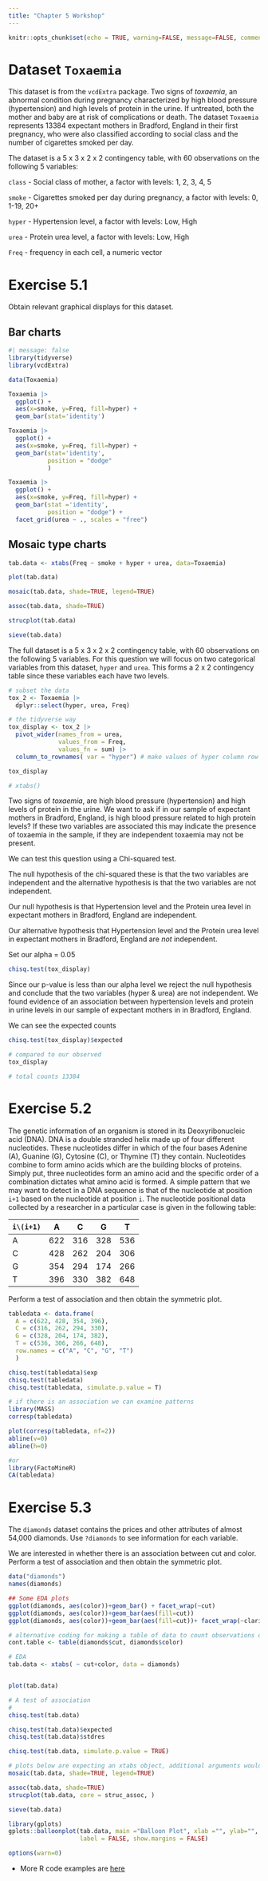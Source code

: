```yaml
---
title: "Chapter 5 Workshop"
---
```


```r
knitr::opts_chunk$set(echo = TRUE, warning=FALSE, message=FALSE, comment=NA, fig.show="hide")
```

# Dataset `Toxaemia`

This dataset is from the `vcdExtra` package. Two signs of *toxaemia*, an abnormal condition during pregnancy characterized by high blood pressure (hypertension) and high levels of protein in the urine. If untreated, both the mother and baby are at risk of complications or death. The dataset `Toxaemia` represents 13384 expectant mothers in Bradford, England in their first pregnancy, who were also classified according to social class and the number of cigarettes smoked per day.

The dataset is a 5 x 3 x 2 x 2 contingency table, with 60 observations on the following 5 variables:

`class` - Social class of mother, a factor with levels: 1, 2, 3, 4, 5

`smoke` - Cigarettes smoked per day during pregnancy, a factor with levels: 0, 1-19, 20+

`hyper` - Hypertension level, a factor with levels: Low, High

`urea` - Protein urea level, a factor with levels: Low, High

`Freq` - frequency in each cell, a numeric vector

# Exercise 5.1 {-}

Obtain relevant graphical displays for this dataset.

## Bar charts

```r
#| message: false
library(tidyverse)
library(vcdExtra)
```


```r
data(Toxaemia)
```


```r
Toxaemia |> 
  ggplot() + 
  aes(x=smoke, y=Freq, fill=hyper) + 
  geom_bar(stat='identity')
```

```r
Toxaemia |> 
  ggplot() + 
  aes(x=smoke, y=Freq, fill=hyper) + 
  geom_bar(stat='identity', 
           position = "dodge"
           )
```

```r
Toxaemia |> 
  ggplot() + 
  aes(x=smoke, y=Freq, fill=hyper) + 
  geom_bar(stat ='identity', 
           position = "dodge") + 
  facet_grid(urea ~ ., scales = "free")
```

## Mosaic type charts

```r
tab.data <- xtabs(Freq ~ smoke + hyper + urea, data=Toxaemia)

plot(tab.data)

mosaic(tab.data, shade=TRUE, legend=TRUE)

assoc(tab.data, shade=TRUE) 

strucplot(tab.data)

sieve(tab.data)
```

The full dataset is a 5 x 3 x 2 x 2 contingency table, with 60 observations on the following 5 variables.
For this question we will focus on two categorical variables from this dataset, `hyper` and `urea`. This forms a 2 x 2 contingency table since these variables each have two levels. 

```r
# subset the data
tox_2 <- Toxaemia |> 
  dplyr::select(hyper, urea, Freq)
```


```r
# the tidyverse way
tox_display <- tox_2 |> 
  pivot_wider(names_from = urea, 
              values_from = Freq,
              values_fn = sum) |>
  column_to_rownames( var = "hyper") # make values of hyper column row names

tox_display

# xtabs() 
```

Two signs of *toxaemia*, are high blood pressure (hypertension) and high levels of protein in the urine. We want to ask if in our sample of expectant mothers in Bradford, England, is high blood pressure related to high protein levels? If these two variables are associated this may indicate the presence of toxaemia in the sample, if they are independent toxaemia may not be present. 

We can test this question using a Chi-squared test.

The null hypothesis of the chi-squared these is that the two variables are independent and the alternative hypothesis is that the two variables are not independent.

Our null hypothesis is that Hypertension level and the Protein urea level in expectant mothers in Bradford, England are independent. 

Our alternative hypothesis that Hypertension level and the Protein urea level in expectant mothers in Bradford, England are *not* independent. 

Set our alpha = 0.05
```r
chisq.test(tox_display)
```
Since our p-value is less than our alpha level we reject the null hypothesis and conclude that the two variables (hyper & urea) are not independent. We found evidence of an association between hypertension levels and protein in urine levels in our sample of expectant mothers in in Bradford, England.

We can see the expected counts
```r
chisq.test(tox_display)$expected

# compared to our observed
tox_display

# total counts 13384
```

# Exercise 5.2 {-}

The genetic information of an organism is stored in its Deoxyribonucleic acid (DNA). DNA is a double stranded helix made up of four different nucleotides. These nucleotides differ in which of the four bases Adenine (A), Guanine (G), Cytosine (C), or Thymine (T) they contain. Nucleotides combine to form amino acids which are the building blocks of proteins. Simply put, three nucleotides form an amino acid and the specific order of a combination dictates what amino acid is formed. A simple pattern that we may want to detect in a DNA sequence is that of the nucleotide at position `i+1` based on the nucleotide at position `i`. The nucleotide positional data collected by a researcher in a particular case is given in the following table:

| `i\(i+1)` | A   | C   | G   | T   |
|-----------|-----|-----|-----|-----|
| A         | 622 | 316 | 328 | 536 |
| C         | 428 | 262 | 204 | 306 |
| G         | 354 | 294 | 174 | 266 |
| T         | 396 | 330 | 382 | 648 |

Perform a test of association and then obtain the symmetric plot.

```r
tabledata <- data.frame(
  A = c(622, 428, 354, 396),
  C = c(316, 262, 294, 330),
  G = c(328, 204, 174, 382),
  T = c(536, 306, 266, 648), 
  row.names = c("A", "C", "G", "T")
  )
```

```r
chisq.test(tabledata)$exp
chisq.test(tabledata)
chisq.test(tabledata, simulate.p.value = T)

```

```r
# if there is an association we can examine patterns 
library(MASS)
corresp(tabledata)

```
```r
plot(corresp(tabledata, nf=2))
abline(v=0)
abline(h=0)
```

```r
#or
library(FactoMineR)
CA(tabledata)
```



# Exercise 5.3 {-}

The `diamonds` dataset contains the prices and other attributes of almost 54,000 diamonds. Use `?diamonds` to see information for each variable.

We are interested in whether there is an association between cut and color. Perform a test of association and then obtain the symmetric plot.

```r
data("diamonds")
names(diamonds)

## Some EDA plots
ggplot(diamonds, aes(color))+geom_bar() + facet_wrap(~cut)
ggplot(diamonds, aes(color))+geom_bar(aes(fill=cut))
ggplot(diamonds, aes(color))+geom_bar(aes(fill=cut))+ facet_wrap(~clarity)

```


```r
# alternative coding for making a table of data to count observations of each category
cont.table <- table(diamonds$cut, diamonds$color)

# EDA 
tab.data <- xtabs( ~ cut+color, data = diamonds)


plot(tab.data)
```

```r
# A test of association
# 
chisq.test(tab.data)

chisq.test(tab.data)$expected
chisq.test(tab.data)$stdres

chisq.test(tab.data, simulate.p.value = TRUE)

```


```r
# plots below are expecting an xtabs object, additional arguments would have to be added for other data formats
mosaic(tab.data, shade=TRUE, legend=TRUE)

assoc(tab.data, shade=TRUE) 
strucplot(tab.data, core = struc_assoc, )

sieve(tab.data)

library(gplots)
gplots::balloonplot(tab.data, main ="Balloon Plot", xlab ="", ylab="",
                    label = FALSE, show.margins = FALSE)
```


```r
options(warn=0) 
```
-   More R code examples are  [here](../exercises/Chap5more.R)
